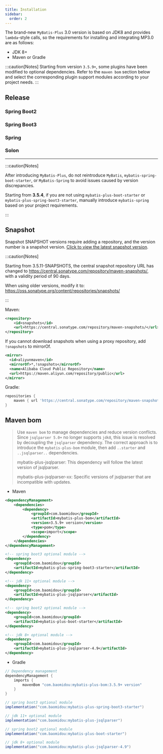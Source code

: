 ```yaml
---
title: Installation
sidebar:
  order: 2
---
```



The brand-new `MyBatis-Plus` 3.0 version is based on JDK8 and provides `lambda`-style calls, so the requirements for installing and integrating MP3.0 are as follows:

- JDK 8+
- Maven or Gradle

:::caution[Notes]
Starting from version `3.5.9+`, some plugins have been modified to optional dependencies. Refer to the `maven bom` section below and select the corresponding plugin support modules according to your project needs.
:::

## Release

### Spring Boot2

<LastedDependency groupId="com.baomidou" artifactId="mybatis-plus-boot-starter" />

### Spring Boot3

<LastedDependency groupId="com.baomidou" artifactId="mybatis-plus-spring-boot3-starter" />

### Spring

<LastedDependency groupId="com.baomidou" artifactId="mybatis-plus" />

### Solon

<LastedDependency groupId="com.baomidou" artifactId="mybatis-plus-solon-plugin" />

---

:::caution[Notes]

After introducing `MyBatis-Plus`, do not reintroduce `MyBatis`, `mybatis-spring-boot-starter`, or `MyBatis-Spring` to avoid issues caused by version discrepancies.

Starting from **3.5.4**, if you are not using `mybatis-plus-boot-starter` or `mybatis-plus-spring-boot3-starter`, manually introduce `mybatis-spring` based on your project requirements.

:::

## Snapshot

Snapshot SNAPSHOT versions require adding a repository, and the version number is a snapshot version. [Click to view the latest snapshot version](https://central.sonatype.com/service/rest/repository/browse/maven-snapshots/com/baomidou/mybatis-plus/).

:::caution[Notes]

Starting from 3.5.11-SNAPSHOTS, the central snapshot repository URL has changed to https://central.sonatype.com/repository/maven-snapshots/, with a validity period of 90 days.

When using older versions, modify it to: https://oss.sonatype.org/content/repositories/snapshots/

:::

Maven:

```xml
<repository>
    <id>snapshots</id>
    <url>https://central.sonatype.com/repository/maven-snapshots/</url>
</repository>
```

If you cannot download snapshots when using a proxy repository, add `!snapshots` to mirrorOf.

```xml
<mirror>
  <id>aliyunmaven</id>
  <mirrorOf>*,!snapshots</mirrorOf>
  <name>Alibaba Cloud Public Repository</name>
  <url>https://maven.aliyun.com/repository/public</url>
</mirror>
```

Gradle:

```groovy
repositories {
    maven { url 'https://central.sonatype.com/repository/maven-snapshots/' }
}
```

## Maven bom

> Use `maven bom` to manage dependencies and reduce version conflicts. Since `jsqlparser 5.0+` no longer supports `jdk8`, this issue is resolved by decoupling the `jsqlparser` dependency.
> The correct approach is to introduce the `mybatis-plus-bom` module, then add `..starter` and `..jsqlparser..` dependencies.
>
> mybatis-plus-jsqlparser: This dependency will follow the latest version of jsqlparser.
>
> mybatis-plus-jsqlparser-xx: Specific versions of jsqlparser that are incompatible with updates.

- Maven

```xml
<dependencyManagement>
    <dependencies>
        <dependency>
            <groupId>com.baomidou</groupId>
            <artifactId>mybatis-plus-bom</artifactId>
            <version>3.5.9+ version</version>
            <type>pom</type>
            <scope>import</scope>
        </dependency>
    </dependencies>
</dependencyManagement>

<!-- spring boot3 optional module -->
<dependency>
    <groupId>com.baomidou</groupId>
    <artifactId>mybatis-plus-spring-boot3-starter</artifactId>
</dependency>

<!-- jdk 11+ optional module -->
<dependency>
    <groupId>com.baomidou</groupId>
    <artifactId>mybatis-plus-jsqlparser</artifactId>
</dependency>

<!-- spring boot2 optional module -->
<dependency>
    <groupId>com.baomidou</groupId>
    <artifactId>mybatis-plus-boot-starter</artifactId>
</dependency>

<!-- jdk 8+ optional module -->
<dependency>
    <groupId>com.baomidou</groupId>
    <artifactId>mybatis-plus-jsqlparser-4.9</artifactId>
</dependency>
```


- Gradle

```groovy
// Dependency management
dependencyManagement {
    imports {
        mavenBom "com.baomidou:mybatis-plus-bom:3.5.9+ version"
    }
}

// spring boot3 optional module
implementation("com.baomidou:mybatis-plus-spring-boot3-starter")

// jdk 11+ optional module
implementation("com.baomidou:mybatis-plus-jsqlparser")

// spring boot2 optional module
implementation("com.baomidou:mybatis-plus-boot-starter")

// jdk 8+ optional module
implementation("com.baomidou:mybatis-plus-jsqlparser-4.9")
```

